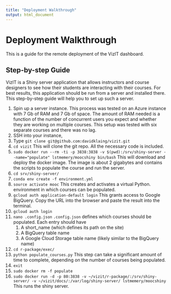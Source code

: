```yaml
---
title: "Deployment Walkthrough"
output: html_document
---
```

# Deployment Walkthrough

This is a guide for the remote deployment of the VizIT dashboard. 

## Step-by-step Guide
VizIT is a Shiny server application that allows instructors and course designers to see how their students are interacting with their courses. For best results, this application should be run from a server and installed there. This step-by-step guide will help you to set up such a server.

1. Spin up a server instance.
	This process was tested on an Azure instance with 7 Gb of RAM and 7 Gb of space. The amount of RAM needed is a function of the number of concurrent users you expect and whether they are working on multiple courses. This setup was tested with six separate courses and there was no lag.
2. SSH into your instance,
3. Type `git clone git@github.com:davidklaing/vizit.git`
4. `cd vizit`
	This will clone the git repo. All the necessary code is included.
5. `sudo docker run --rm -ti -p 3838:3838 -v $(pwd):/srv/shiny-server --name="populate" lstmemery/moocshiny bin/bash`
	This will download and deploy the docker image. The image is about 2 gigabytes and contains the scripts to populate the course and run the server.
6. `cd srv/shiny-server/`
7. `conda env create -f environment.yml`
8. `source activate mooc`
	This creates and activates a virtual Python. environment in which courses can be populated.
9. `gcloud auth application-default login`
	This grants access to Google BigQuery. Copy the URL into the browser and paste the result into the terminal.
10. `gcloud auth login`
11. `nano .config.json` 
	`.config.json` defines which courses should be populated. Each entry should have 
	1. A short_name (which defines its path on the site)
	2. A BigQuery table name
	3. A Google Cloud Storage table name (likely similar to the BigQuery name)
12. `cd r-package/exec/`
13. `python populate_courses.py`
	This step can take a significant amount of time to complete, depending on the number of courses being populated.
14. `exit`
15. `sudo docker rm -f populate`
16. `sudo docker run -d -p 80:3838 -v ~/vizit/r-package/:/srv/shiny-server/ -v ~/vizit/docs/:/var/log/shiny-server/ lstmemery/moocshiny`
	This runs the shiny server.
